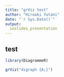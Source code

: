 ```yaml
---
title: "grViz test"
author: "Hiroaki Yutani"
date: "`r Sys.Date()`"
output:
  ioslides_presentation
---
```


## test

```r
library(DiagrammeR)

grViz("digraph {A;}")
```
